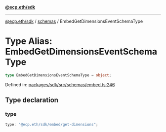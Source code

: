 [**@ecp.eth/sdk**](/sdk-reference/index.mdx)

***

[@ecp.eth/sdk](/sdk-reference/index.mdx) / [schemas](/sdk-reference/schemas/index.mdx) / EmbedGetDimensionsEventSchemaType

# Type Alias: EmbedGetDimensionsEventSchemaType

```ts
type EmbedGetDimensionsEventSchemaType = object;
```

Defined in: [packages/sdk/src/schemas/embed.ts:246](https://github.com/ecp-eth/comments-monorepo/blob/main/packages/sdk/src/schemas/embed.ts#L246)

## Type declaration

### type

```ts
type: "@ecp.eth/sdk/embed/get-dimensions";
```
